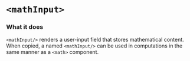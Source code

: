 # `<mathInput>`

### What it does
`<mathInput/>` renders a user-input field that stores mathematical content. When copied, a named `<mathInput/>` can be used in computations in the same manner as a `<math>` component.